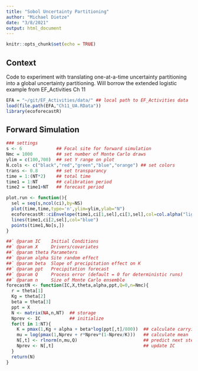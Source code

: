 ```yaml
---
title: "Sobol Uncertainty Partitioning"
author: "Michael Dietze"
date: "3/8/2021"
output: html_document
---
```


```r
knitr::opts_chunk$set(echo = TRUE)
```

## Context

Code to experiment with translating one-at-a-time uncertainty partitioning into a global uncertainty partitioning. Will borrow the extended logistic example from EF_Activities Ch 11 
```r
EFA = "~/git/EF_Activities/data/" ## local path to EF_Activities data
load(file.path(EFA,"Ch11_UA.RData"))
library(ecoforecastR)
```
## Forward Simulation

```r
### settings
s <- 6             ## Focal site for forward simulation
Nmc = 1000         ## set number of Monte Carlo draws
ylim = c(100,700)  ## set Y range on plot
N.cols <- c("black","red","green","blue","orange") ## set colors
trans <- 0.8       ## set transparancy
time = 1:(NT*2)    ## total time
time1 = 1:NT       ## calibration period
time2 = time1+NT   ## forecast period

plot.run <- function(){
  sel = seq(s,ncol(ci),by=NS)
  plot(time,time,type='n',ylim=ylim,ylab="N")
  ecoforecastR::ciEnvelope(time1,ci[1,sel],ci[3,sel],col=col.alpha("lightBlue",0.6))
  lines(time1,ci[2,sel],col="blue")
  points(time1,No[s,])
}

##` @param IC    Initial Conditions
##` @param X     Drivers/covariates
##` @param theta Parameters
##` @param alpha Site random effect
##` @param beta  Slope of precipitation effect on K
##` @param ppt   Precipitation forecast
##` @param Q     Process error (default = 0 for deterministic runs)
##` @param n     Size of Monte Carlo ensemble
forecastN <- function(IC,X,theta,alpha,ppt,Q=0,n=Nmc){
  r = theta[1]
  Kg = theta[2]
  beta = theta[3]
  ppt = X
  N <- matrix(NA,n,NT)  ## storage
  Nprev <- IC           ## initialize
  for(t in 1:NT){
    K = pmax(1,Kg + alpha + beta*log(ppt[,t]/800))  ## calculate carrying capacity
    mu = log(pmax(1,Nprev + r*Nprev*(1-Nprev/K)))   ## calculate mean
    N[,t] <- rlnorm(n,mu,Q)                         ## predict next step
    Nprev <- N[,t]                                  ## update IC
  }
  return(N)
}
```


